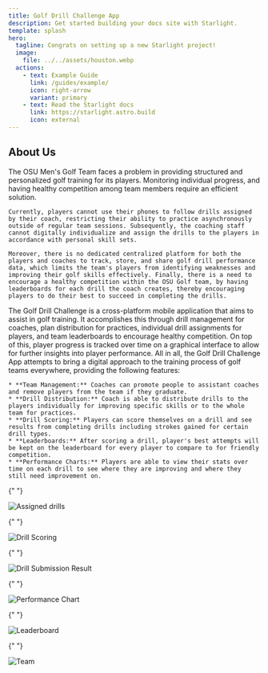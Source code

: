 ```yaml
---
title: Golf Drill Challenge App
description: Get started building your docs site with Starlight.
template: splash
hero:
  tagline: Congrats on setting up a new Starlight project!
  image:
    file: ../../assets/houston.webp
  actions:
    - text: Example Guide
      link: /guides/example/
      icon: right-arrow
      variant: primary
    - text: Read the Starlight docs
      link: https://starlight.astro.build
      icon: external
---
```




## About Us

<CardGrid stagger>
  <Card title="Golf Drill Challenge" icon="error">
    The OSU Men's Golf Team faces a problem in providing structured and personalized golf training for its players. Monitoring individual progress, and having healthy competition among team members require an efficient solution. 
    
    Currently, players cannot use their phones to follow drills assigned by their coach, restricting their ability to practice asynchronously outside of regular team sessions. Subsequently, the coaching staff cannot digitally individualize and assign the drills to the players in accordance with personal skill sets. 
    
    Moreover, there is no dedicated centralized platform for both the players and coaches to track, store, and share golf drill performance data, which limits the team's players from identifying weaknesses and improving their golf skills effectively. Finally, there is a need to encourage a healthy competition within the OSU Golf team, by having leaderboards for each drill the coach creates, thereby encouraging players to do their best to succeed in completing the drills.
  </Card>
  
  <Card title="A Digital Approach to Golf Training" icon="seti:smarty">
    The Golf Drill Challenge is a cross-platform mobile application that aims to assist in golf training. It accomplishes this through drill management for coaches, plan distribution for practices, individual drill assignments for players, and team leaderboards to encourage healthy competition. On top of this, player progress is tracked over time on a graphical interface to allow for further insights into player performance. All in all, the Golf Drill Challenge App attempts to bring a digital approach to the training process of golf teams everywhere, providing the following features:

    * **Team Management:** Coaches can promote people to assistant coaches and remove players from the team if they graduate.
    * **Drill Distribution:** Coach is able to distribute drills to the players individually for improving specific skills or to the whole team for practices.
    * **Drill Scoring:** Players can score themselves on a drill and see results from completing drills including strokes gained for certain drill types.
    * **Leaderboards:** After scoring a drill, player's best attempts will be kept on the leaderboard for every player to compare to for friendly competition.
    * **Performance Charts:** Players are able to view their stats over time on each drill to see where they are improving and where they still need improvement on.

  </Card>

{" "}

<Card title="Drill Distribution">
  <Image src={Assigned} alt="Assigned drills" />
</Card>

{" "}

<Card title="Drill Scoring">
  <Image src={Input} alt="Drill Scoring" />
</Card>

{" "}

<Card title="Drill Submission Result">
  <Image src={Result} alt="Drill Submission Result" />
</Card>

{" "}

<Card title="Performance Chart">
  <Image src={Stats} alt="Performance Chart" />
</Card>

{" "}

<Card title="Leaderboard">
  <Image src={Leaderboard} alt="Leaderboard" />
</Card>

{" "}

<Card title="Team">
  <Image src={Team} alt="Team" />
</Card>

</CardGrid>
